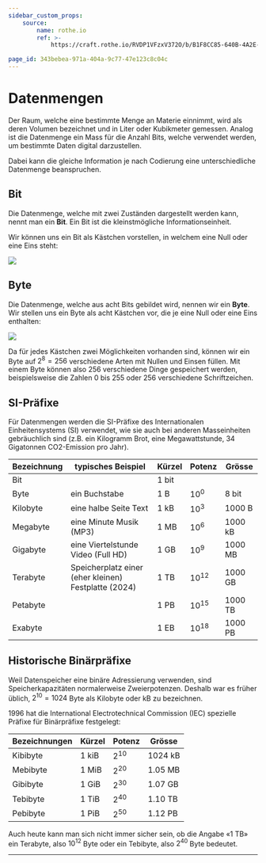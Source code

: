 ```yaml
---
sidebar_custom_props:
    source:
        name: rothe.io
        ref: >-
            https://craft.rothe.io/RVDP1VFzxV372O/b/B1F8CC85-640B-4A2E-8141-ECFB1BA6C1DC/1.3-%E2%80%94-Datenmengen

page_id: 343bebea-971a-404a-9c77-47e123c8c04c
---
```


# Datenmengen

Der Raum, welche eine bestimmte Menge an Materie einnimmt, wird als deren Volumen bezeichnet und in Liter oder Kubikmeter gemessen. Analog ist die Datenmenge ein Mass für die Anzahl Bits, welche verwendet werden, um bestimmte Daten digital darzustellen.

Dabei kann die gleiche Information je nach Codierung eine unterschiedliche Datenmenge beanspruchen.

## Bit

Die Datenmenge, welche mit zwei Zuständen dargestellt werden kann, nennt man ein **Bit**. Ein Bit ist die kleinstmögliche Informationseinheit.

Wir können uns ein Bit als Kästchen vorstellen, in welchem eine Null oder eine Eins steht:

![](img/bit.png)

## Byte

Die Datenmenge, welche aus acht Bits gebildet wird, nennen wir ein **Byte**. Wir stellen uns ein Byte als acht Kästchen vor, die je eine Null oder eine Eins enthalten:

![](img/byte.png)

Da für jedes Kästchen zwei Möglichkeiten vorhanden sind, können wir ein Byte auf $2^8=256$ verschiedene Arten mit Nullen und Einsen füllen. Mit einem Byte können also $256$ verschiedene Dinge gespeichert werden, beispielsweise die Zahlen $0$ bis $255$ oder $256$ verschiedene Schriftzeichen.

## SI-Präfixe

Für Datenmengen werden die SI-Präfixe des Internationalen Einheitensystems (SI) verwendet, wie sie auch bei anderen Masseinheiten gebräuchlich sind (z.B. ein Kilogramm Brot, eine Megawattstunde, 34 Gigatonnen CO2-Emission pro Jahr).

| Bezeichnung | typisches Beispiel                                   | Kürzel  | Potenz    | Grösse    |
| ----------- | ---------------------------------------------------- | ------- | --------- | --------- |
| Bit         |                                                      | $1$ bit |           |           |
| Byte        | ein Buchstabe                                        | $1$ B   | $10^0$    | $8$ bit   |
| Kilobyte    | eine halbe Seite Text                                | $1$ kB  | $10^3$    | $1000$ B  |
| Megabyte    | eine Minute Musik (MP3)                              | $1$ MB  | $10^6$    | $1000$ kB |
| Gigabyte    | eine Viertelstunde Video (Full HD)                   | $1$ GB  | $10^9$    | $1000$ MB |
| Terabyte    | Speicherplatz einer (eher kleinen) Festplatte (2024) | $1$ TB  | $10^{12}$ | $1000$ GB |
| Petabyte    |                                                      | $1$ PB  | $10^{15}$ | $1000$ TB |
| Exabyte     |                                                      | $1$ EB  | $10^{18}$ | $1000$ PB |

## Historische Binärpräfixe

Weil Datenspeicher eine binäre Adressierung verwenden, sind Speicherkapazitäten normalerweise Zweierpotenzen. Deshalb war es früher üblich, $2^{10}=1024$ Byte als Kilobyte oder kB zu bezeichnen.

1996 hat die International Electrotechnical Commission (IEC) spezielle Präfixe für Binärpräfixe festgelegt:

| Bezeichnungen | Kürzel  | Potenz   | Grösse    |
| ------------- | ------- | -------- | --------- |
| Kibibyte      | $1$ kiB | $2^{10}$ | $1024$ kB |
| Mebibyte      | $1$ MiB | $2^{20}$ | $1.05$ MB |
| Gibibyte      | $1$ GiB | $2^{30}$ | $1.07$ GB |
| Tebibyte      | $1$ TiB | $2^{40}$ | $1.10$ TB |
| Pebibyte      | $1$ PiB | $2^{50}$ | $1.12$ PB |

Auch heute kann man sich nicht immer sicher sein, ob die Angabe «1 TB» ein Terabyte, also $10^{12}$ Byte oder ein Tebibyte, also $2^{40}$ Byte bedeutet.

---
